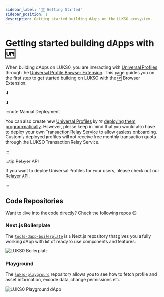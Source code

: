 ```yaml
---
sidebar_label: '👋🏻 Getting Started'
sidebar_position: 1
description: Getting started building dApps on the LUKSO ecosystem.
---
```



# Getting started building dApps with 🆙

When building dApps on LUKSO, you are interacting with [Universal Profiles](../../standards/universal-profile/introduction.md) through the [Universal Profile Browser Extension](https://chromewebstore.google.com/detail/universal-profiles/abpickdkkbnbcoepogfhkhennhfhehfn). This page guides you on the first step to get started building on LUKSO with the 🆙 Browser Extension.

<div style={{ display: 'flex', justifyContent: 'center', marginTop: '2em' }}>
  <CallToActionButton
    color="white"
    target="_blank"
    link="/install-up-browser-extension"
    text="1 - Installing the Universal Profile Browser Extension 🧩"
  />
</div>

<div
  style={{
    display: 'flex',
    justifyContent: 'center',
    fontSize: '3em',
  }}
>
  <p style={{ marginBottom: 0 }}>⬇</p>
</div>

<div
  style={{
    display: 'flex',
    justifyContent: 'center',
  }}
>
  <CallToActionButton
    color="white"
    target="_blank"
    link="https://my.universalprofile.cloud"
    text="2 - Create your Universal Profile 🆙"
  />
</div>

<div
  style={{
    display: 'flex',
    justifyContent: 'center',
    fontSize: '3em',
  }}
>
  <p style={{ marginBottom: 0 }}>⬇</p>
</div>

<div style={{ display: 'flex', justifyContent: 'center' }}>
  <CallToActionButton
    color="white"
    link="/tutorials/universal-profile/connect-profile"
    text="3 - Get started building! 🫡"
  />
</div>

:::note Manual Deployment

You can also create new [Universal Profiles](../../standards/universal-profile/introduction.md) by ⚒️ [deploying them programmatically](../../tutorials/expert-guides/universal-profile/create-profile.md). However, please keep in mind that you would also have to deploy your own [Transaction Relay Service](../../standards/relayer-api.md) to allow gasless onboarding. Customly deployed profiles will not receive free monthly transaction quota through the LUKSO Transaction Relay Service.

:::

:::tip Relayer API

If you want to deploy Universal Profiles for your users, please check out our [Relayer API](../../tools/relayer-developer.md).

:::

## Code Repositories

Want to dive into the code directly? Check the following repos 😉

### Next.js Boilerplate

The [`tools-dapp-boilerplate`](https://github.com/lukso-network/tools-dapp-boilerplate) is a Next.js repository that gives you a fully working dApp with lot of ready to use components and features:

<div style={{textAlign: 'center'}}>

<img
  src="https://github.com/lukso-network/tools-dapp-boilerplate/raw/main/img/front_page.png"
  alt="LUKSO Boilerplate"
/>

</div>

### Playground

The [`lukso-playground`](https://github.com/lukso-network/lukso-playground) repository allows you to see how to fetch profile and asset information, encode data, change permissions etc.

<div style={{textAlign: 'center'}}>

<img src="/img/guides/playground_dapp.png" alt="LUKSO Playground dApp" />

</div>
